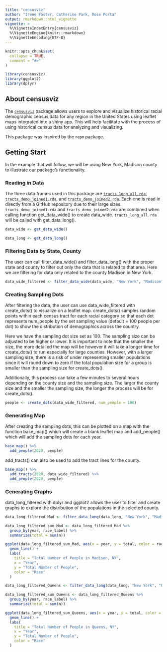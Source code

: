 ```yaml
---
title: "censusviz"
author: "Irene Foster, Catherine Park, Rose Porta"
output: rmarkdown::html_vignette
vignette: >
  %\VignetteIndexEntry{censusviz}
  %\VignetteEngine{knitr::rmarkdown}
  %\VignetteEncoding{UTF-8}
---
```


```r
knitr::opts_chunk$set(
  collapse = TRUE,
  comment = "#>"
)
```

```r
library(censusviz)
library(ggplot2)
library(dplyr)
```

## About censusviz

The [`censusviz`](https://github.com/rporta23/censusviz) package allows users to explore and visualize historical racial demographic census data for any region in the United States using leaflet maps integrated into a shiny app. This will help facilitate with the process of using historical census data for analyzing and visualizing. 

This package was inspired by the `nepm` package. 

## Getting Start

In the example that will follow, we will be using New York, Madison county to illustrate our package's functionality. 

### Reading in Data

The three data frames used in this package are [`tracts_long_all.rda`](https://github.com/CJParkNW/cenviz_data), [`tracts_demo_joined1.rda`](https://github.com/rporta23/censusviz-data), and [`tracts_demo_joined2.rda`](https://github.com/CJParkNW/cenviz_data). Each one is read in directly from a GitHub repository due to their large sizes. `tracts_demo_joined1.rda` and `tracts_demo_joined2.rda` are combined when calling function get_data_wide() to create data_wide. `tracts_long_all.rda` will be called with get_data_long().

```r
data_wide <- get_data_wide()

data_long <- get_data_long()
```

### Filtering Data by State, County

The user can call filter_data_wide() and filter_data_long() with the proper state and county to filter out only the data that is related to that area. Here we are filtering for data only related to the county Madison in New York.

```r
data_wide_filtered <- filter_data_wide(data_wide, "New York", "Madison")
```

### Creating Sampling Dots

After filtering the data, the user can use data_wide_filtered with create_dots() to visualize on a leaflet map. create_dots() samples random points within each census tract for each racial category so that each dot represents num_people by the set sampling value (default = 100 people per dot) to show the distribution of demographics across the country.

Here we have the sampling dot size set as 100. The sampling size can be adjusted to be higher or lower. It is important to note that the smaller the size, the more detailed the map will be however it will take a longer time for create_dots() to run especially for large counties. However, with a larger sampling size, there is a risk of under representing smaller populations since it will round down to zero if the total population size for a group is smaller than the sampling size for create_dots().

Additionally, this process can take a few minutes to several hours depending on the county size and the sampling size. The larger the county size and the smaller the sampling size, the longer the process will be for create_dots().

```r
people <- create_dots(data_wide_filtered, num_people = 100)
```


### Generating Map

After creating the sampling dots, this can be plotted on a map with the function base_map() which will create a blank leaflet map and add_people() which will add the sampling dots for each year. 

```r
base_map() %>%
  add_people(2020, people)
```

add_tracts() can also be used to add the tract lines for the county. 

```r
base_map() %>%
  add_tracts(2020, data_wide_filtered) %>%
  add_people(2020, people)
```


### Generating Graphs 

data_long_filtered with dplyr and ggplot2 allows the user to filter and create graphs to explore the distribution of the populations in the selected county.

```r
data_long_filtered_Mad <- filter_data_long(data_long, "New York", "Madison")

data_long_filtered_sum_Mad <- data_long_filtered_Mad %>%
  group_by(year, race_label) %>%
  summarize(total = sum(n))

ggplot(data_long_filtered_sum_Mad, aes(x = year, y = total, color = race_label)) +
  geom_line() +
  labs(
    title = "Total Number of People in Madison, NY",
    x = "Year",
    y = "Total Number of People",
    color = "Race"
  )
```


```r
data_long_filtered_Queens <- filter_data_long(data_long, "New York", "Queens")

data_long_filtered_sum_Queens <- data_long_filtered_Queens %>%
  group_by(year, race_label) %>%
  summarize(total = sum(n))

ggplot(data_long_filtered_sum_Queens, aes(x = year, y = total, color = race_label)) +
  geom_line() +
  labs(
    title = "Total Number of People in Queens, NY",
    x = "Year",
    y = "Total Number of People",
    color = "Race"
  )
```
